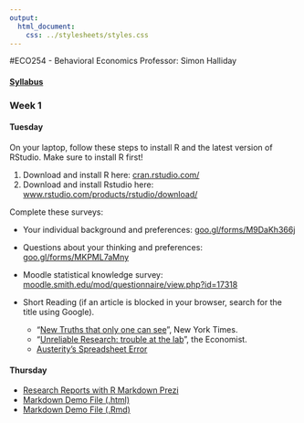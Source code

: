 ```yaml
---
output: 
  html_document:
    css: ../stylesheets/styles.css
---
```


#ECO254 - Behavioral Economics
Professor: Simon Halliday

#### [Syllabus](syllabus.html)

### Week 1 

#### Tuesday
On your laptop, follow these steps to install R and the latest version of RStudio. Make sure to install R first!

1. Download and install R here: [cran.rstudio.com/]("https://cran.rstudio.com/")
2. Download and install Rstudio here: [www.rstudio.com/products/rstudio/download/]("https://www.rstudio.com/products/rstudio/download/")

Complete these surveys: 

- Your individual background and preferences: [goo.gl/forms/M9DaKh366j]("https://goo.gl/forms/M9DaKh366j")
- Questions about your thinking and preferences: [goo.gl/forms/MKPML7aMny]("https://goo.gl/forms/MKPML7aMny")
- Moodle statistical knowledge survey: [moodle.smith.edu/mod/questionnaire/view.php?id=17318]("https://moodle.smith.edu/mod/questionnaire/view.php?id=17318")

- Short Reading (if an article is blocked in your browser, search for the title using
Google).
    - "[New Truths that only one can see](http://www.nytimes.com/2014/01/21/science/new-truths-that-only-one-can-see.html?_r=0)",
    New York Times.
    - "[Unreliable Research: trouble at the lab](http://www.economist.com/news/briefing/21588057-scientists-think-science-self-correcting-alarming-degree-it-not-trouble)", 
    the Economist.
    - [Austerity's Spreadsheet Error](http://thecolbertreport.cc.com/videos/dcyvro/austerity-s-spreadsheet-error)


#### Thursday
- [Research Reports with R Markdown Prezi](http://prezi.com/8pwudebf9jof/reproducible-20/)
- [Markdown Demo File (.html)](markdown-demo.html)
- [Markdown Demo File (.Rmd)](markdown-demo.Rmd)


